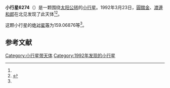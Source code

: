 {{Infobox planet
| bgcolour = #FFFFC0
| name = 6274 Taizaburo
| symbol = 
| image = 
| caption = 
| discovery = yes
| discovery_ref = 
| discoverer = [[圓舘金|圓舘金]]、[[渡邊和郎|渡邊和郎]]
| discovery_site = [[北见|北见]] 
| discovered = 1992年3月23日
| designations = yes
| mp_name = 
| named_after = 
| alt_names = 1992 FV/ 1979 BW1 / 1986 LC1 / 1990 VH9
| mp_category = [[主带小行星|主带小行星]]
| orbit_ref = <ref name="a">[http://ssd.jpl.nasa.gov/sbdb.cgi?sstr=6274 6274 Taizaburo] {{Wayback|url=http://ssd.jpl.nasa.gov/sbdb.cgi?sstr=6274 |date=20140902125226 }}，小行星數據庫瀏覽器（JPL Small-Body Database Browser）－[[美国国家航空航天局|美国国家航空航天局]]喷气推进实验室</ref>
| epoch = 2456400.5 (2013年4月18日更新)
| aphelion = {{convert|2.4000956|AU|km|3|abbr=on|lk=out}}
| perihelion = {{convert|1.9013286|AU|km|3|abbr=on}}
| semimajor = {{convert|2.1507121|AU|km|3|abbr=on}}
| eccentricity = 0.1159539
| period = 1152.051391 [[日|日]]<br />3.15[[儒略年|儒略年]]
| avg_speed = 
| inclination = 3.93526
| asc_node = 95.94591
| mean_anomaly = 
| arg_peri = 159.06876
| satellites = 
| physical_characteristics = yes
| dimensions = 
| mass = 
| density = 
| surface_grav = 
| escape_velocity = 
| sidereal_day = 
| axial_tilt = 
| pole_ecliptic_lat = 
| pole_ecliptic_lon = 
| albedo = 
| temperatures= 
| temp_name1 = 
| mean_temp_1 = 
| max_temp_1 = 
| temp_name2 = 
| max_temp_2 = 
| spectral_type = 
| abs_magnitude = 159.06876
}}

'''小行星6274'''（{{lang-en|6274 Taizaburo}}）是一颗围绕[[太阳|太阳]][[公转|公转]]的[[小行星|小行星]]。1992年3月23日，[[圓舘金|圓舘金]]、[[渡邊和郎|渡邊和郎]]在北见发现了此天体<ref name="a" /><ref>{{cite news|title=小行星列表|url=http://cfa-www.harvard.edu/iau/lists/NumberedMPs.txt|accessdate=2013-07-08|newspaper=哈佛大学|archive-date=2008-05-17|archive-url=https://web.archive.org/web/20080517010638/http://cfa-www.harvard.edu/iau/lists/NumberedMPs.txt|dead-url=no}}</ref>。

这颗小行星的[[绝对星等|绝对星等]]为159.06876等<ref name="a" />。

==参考文献==
{{reflist}}
{{Minor Planet Number|[[小行星6273|小行星6273]]|[[小行星6275|小行星6275]]}}

{{小天体}}

[[Category:小行星带天体|Category:小行星带天体]]
[[Category:1992年发现的小行星|Category:1992年发现的小行星]]


{{asteroid-stub}}